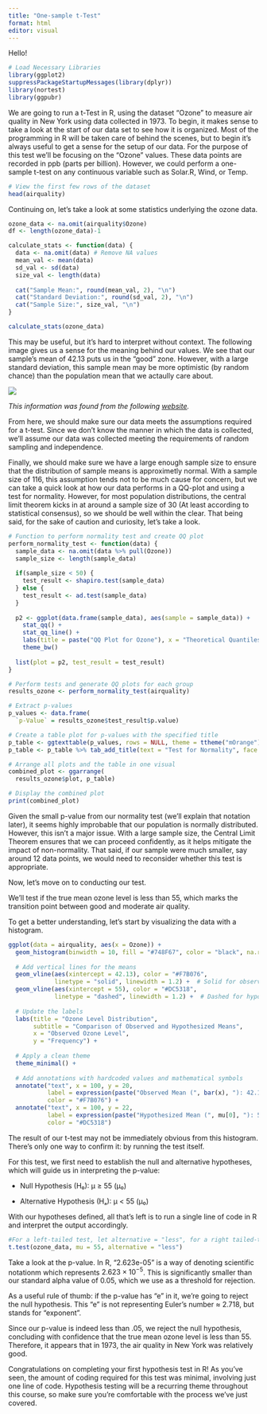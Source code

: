 ```yaml
---
title: "One-sample t-Test"
format: html
editor: visual
---
```


Hello!

```r
# Load Necessary Libraries
library(ggplot2)
suppressPackageStartupMessages(library(dplyr))
library(nortest)
library(ggpubr)
```

We are going to run a t-Test in R, using the dataset "Ozone" to measure air quality in New York using data collected in 1973. To begin, it makes sense to take a look at the start of our data set to see how it is organized. Most of the programming in R will be taken care of behind the scenes, but to begin it's always useful to get a sense for the setup of our data. For the purpose of this test we'll be focusing on the "Ozone" values. These data points are recorded in ppb (parts per billion). However, we could perform a one-sample t-test on any continuous variable such as Solar.R, Wind, or Temp.

```r

# View the first few rows of the dataset
head(airquality)
```

Continuing on, let's take a look at some statistics underlying the ozone data.

```r

ozone_data <- na.omit(airquality$Ozone)
df <- length(ozone_data)-1

calculate_stats <- function(data) {
  data <- na.omit(data) # Remove NA values
  mean_val <- mean(data)
  sd_val <- sd(data)
  size_val <- length(data)
  
  cat("Sample Mean:", round(mean_val, 2), "\n")
  cat("Standard Deviation:", round(sd_val, 2), "\n")
  cat("Sample Size:", size_val, "\n")
}

calculate_stats(ozone_data)
```

This may be useful, but it's hard to interpret without context. The following image gives us a sense for the meaning behind our values. We see that our sample's mean of 42.13 puts us in the "good" zone. However, with a large standard deviation, this sample mean may be more optimistic (by random chance) than the population mean that we actaully care about.

![](images/clipboard-3273838880.png)

*This information was found from the following [website](https://www.nps.gov/subjects/air/humanhealth-ozone.htm#:~:text=Unhealthy%20(86%E2%80%93105%20ppb),prolonged%20or%20heavy%20exertion%20outdoors.).*

From here, we should make sure our data meets the assumptions required for a t-test. Since we don't know the manner in which the data is collected, we'll assume our data was collected meeting the requirements of random sampling and independence.

Finally, we should make sure we have a large enough sample size to ensure that the distribution of sample means is approximetly normal. With a sample size of 116, this assumption tends not to be much cause for concern, but we can take a quick look at how our data performs in a QQ-plot and using a test for normality. However, for most population distributions, the central limit theorem kicks in at around a sample size of 30 (At least according to statistical consensus), so we should be well within the clear. That being said, for the sake of caution and curiosity, let's take a look.

```r

# Function to perform normality test and create QQ plot
perform_normality_test <- function(data) {
  sample_data <- na.omit(data %>% pull(Ozone))
  sample_size <- length(sample_data)
  
  if(sample_size < 50) {
    test_result <- shapiro.test(sample_data)
  } else {
    test_result <- ad.test(sample_data)
  }
  
  p2 <- ggplot(data.frame(sample_data), aes(sample = sample_data)) + 
    stat_qq() +
    stat_qq_line() +
    labs(title = paste("QQ Plot for Ozone"), x = "Theoretical Quantiles", y = "Sample Quantiles") +
    theme_bw()
  
  list(plot = p2, test_result = test_result)
}

# Perform tests and generate QQ plots for each group
results_ozone <- perform_normality_test(airquality)

# Extract p-values
p_values <- data.frame(
  `p-Value` = results_ozone$test_result$p.value)

# Create a table plot for p-values with the specified title
p_table <- ggtexttable(p_values, rows = NULL, theme = ttheme("mOrange"))
p_table <- p_table %>% tab_add_title(text = "Test for Normality", face = "bold", size = 12)

# Arrange all plots and the table in one visual
combined_plot <- ggarrange(
  results_ozone$plot, p_table)

# Display the combined plot
print(combined_plot)
```

Given the small p-value from our normality test (we’ll explain that notation later), it seems highly improbable that our population is normally distributed. However, this isn’t a major issue. With a large sample size, the Central Limit Theorem ensures that we can proceed confidently, as it helps mitigate the impact of non-normality. That said, if our sample were much smaller, say around 12 data points, we would need to reconsider whether this test is appropriate.

Now, let’s move on to conducting our test.

We’ll test if the true mean ozone level is less than 55, which marks the transition point between good and moderate air quality.

To get a better understanding, let’s start by visualizing the data with a histogram.

```r


ggplot(data = airquality, aes(x = Ozone)) +
  geom_histogram(binwidth = 10, fill = "#748F67", color = "black", na.rm = TRUE) +
  
  # Add vertical lines for the means
  geom_vline(aes(xintercept = 42.13), color = "#F7B076", 
             linetype = "solid", linewidth = 1.2) +  # Solid for observed mean
  geom_vline(aes(xintercept = 55), color = "#DC5318", 
             linetype = "dashed", linewidth = 1.2) +  # Dashed for hypothesized mean
  
  # Update the labels
  labs(title = "Ozone Level Distribution",
       subtitle = "Comparison of Observed and Hypothesized Means",
       x = "Observed Ozone Level",
       y = "Frequency") +
  
  # Apply a clean theme
  theme_minimal() +
  
  # Add annotations with hardcoded values and mathematical symbols
  annotate("text", x = 100, y = 20, 
           label = expression(paste("Observed Mean (", bar(x), "): 42.13")), 
           color = "#F7B076") +
  annotate("text", x = 100, y = 22, 
           label = expression(paste("Hypothesized Mean (", mu[0], "): 55")), 
           color = "#DC5318")
```

The result of our t-test may not be immediately obvious from this histogram. There’s only one way to confirm it: by running the test itself.

For this test, we first need to establish the null and alternative hypotheses, which will guide us in interpreting the p-value:

-   Null Hypothesis (H₀): µ ≥ 55 (µ₀)

-   Alternative Hypothesis (Hₐ): µ \< 55 (µ₀)

With our hypotheses defined, all that’s left is to run a single line of code in R and interpret the output accordingly.

```r

#For a left-tailed test, let alternative = "less", for a right tailed-test: "greater" 
t.test(ozone_data, mu = 55, alternative = "less")
```

Take a look at the p-value. In R, "2.623e-05" is a way of denoting scientific notationm which represents $2.623 \times 10^{-5}$. This is significantly smaller than our standard alpha value of 0.05, which we use as a threshold for rejection.

As a useful rule of thumb: if the p-value has "e" in it, we're going to reject the null hypothesis. This "e" is not representing Euler's number ≈ 2.718, but stands for "exponent".

Since our p-value is indeed less than .05, we reject the null hypothesis, concluding with confidence that the true mean ozone level is less than 55. Therefore, it appears that in 1973, the air quality in New York was relatively good.

Congratulations on completing your first hypothesis test in R! As you’ve seen, the amount of coding required for this test was minimal, involving just one line of code. Hypothesis testing will be a recurring theme throughout this course, so make sure you’re comfortable with the process we’ve just covered.
